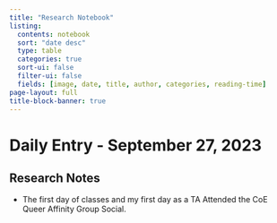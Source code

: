 ```yaml
---
title: "Research Notebook"
listing:
  contents: notebook
  sort: "date desc"
  type: table
  categories: true
  sort-ui: false
  filter-ui: false
  fields: [image, date, title, author, categories, reading-time]
page-layout: full
title-block-banner: true
---
```


# Daily Entry - September 27, 2023  

## Research Notes  
- The first day of classes and my first day as a TA Attended the CoE Queer Affinity Group Social.
